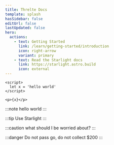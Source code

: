 ```yaml
---
title: Threlte Docs
template: splash
hasSidebar: false
editUrl: false
lastUpdated: false
hero:
  actions:
    - text: Getting Started
      link: /learn/getting-started/introduction
      icon: right-arrow
      variant: primary
    - text: Read the Starlight docs
      link: https://starlight.astro.build
      icon: external
---
```



<CardGrid stagger>
  <LinkCard
    title="hello world"
    href="learn/getting-started/introduction"
  />
</CardGrid>

```svelte {2} title="Hello.svelte"
<script>
  let x = 'hello world'
</script>

<p>{x}</p>
```

:::note
hello world
:::

:::tip
Use Starlight
:::

:::caution
what should I be worried about?
:::

:::danger
Do not pass go, do not collect $200
:::
